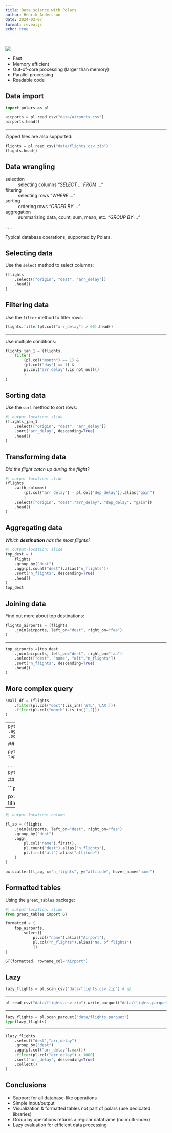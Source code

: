 ```yaml
---
title: Data science with Polars
author: Henrik Andersson
date: 2024-03-07
format: revealjs
echo: true
---
```


##
![](polars.svg)

* Fast
* Memory efficient
* Out-of-core processing (larger than memory)
* Parallel processing
* Readable code

## Data import

```python
import polars as pl

airports = pl.read_csv("data/airports.csv")
airports.head()
```

---

Zipped files are also supported:

```python
flights = pl.read_csv("data/flights.csv.zip")
flights.head()
```

## Data wrangling

selection
:   selecting columns *"SELECT ... FROM ..."*

filtering
:   selecting rows *"WHERE ..."*

sorting
:   ordering rows *"ORDER BY ..."*

aggregation
:   summarizing data, count, sum, mean, etc. *"GROUP BY ..."*

. . .

Typical database operations, supported by Polars.

## Selecting data

Use the `select` method to select columns:

```python
(flights
    .select(["origin", "dest", "arr_delay"])
    .head()
)
```

## Filtering data

Use the `filter` method to filter rows:

```python
flights.filter(pl.col("arr_delay") > 60).head()
```

---

Use multiple conditions:

```python
flights_jan_1 = (flights.
    filter(
        (pl.col("month") == 1) & 
        (pl.col("day") == 1) & 
        pl.col("arr_delay").is_not_null()
        )
)
```

## Sorting data

Use the `sort` method to sort rows:

```python
#| output-location: slide
(flights_jan_1
    .select(["origin", "dest", "arr_delay"])
    .sort("arr_delay", descending=True)
    .head()
)
```

## Transforming data

*Did the flight catch up during the flight?*

```python
#| output-location: slide
(flights
    .with_columns(
        (pl.col("arr_delay") - pl.col("dep_delay")).alias("gain")
        )
    .select(["origin", "dest","arr_delay", "dep_delay", "gain"])
    .head()
)
```

## Aggregating data

*Which **destination** has the most flights?*

```python
#| output-location: slide
top_dest = (
    flights
    .group_by("dest")
    .agg(pl.count("dest").alias("n_flights"))
    .sort("n_flights", descending=True)
    .head()
)
top_dest
```
## Joining data

Find out more about top destinations:

```python
flights_airports = (flights
    .join(airports, left_on="dest", right_on="faa")
)
```

---

```python
top_airports =(top_dest
    .join(airports, left_on="dest", right_on="faa")
    .select(["dest", "name", "alt","n_flights"])
    .sort("n_flights", descending=True)
    .head()
)
```

## More complex query

```python
small_df = (flights
    .filter(pl.col("dest").is_in(['ATL','LAX']))
    .filter(pl.col("month").is_in([1,2]))
)
```
---
```python
(small_df
    .group_by("dest", "month")
    .agg(pl.col("arr_delay").max())
    .sort("dest","month","arr_delay")
)
```

## Data export

```python
top_airports.write_csv("data/top_airports.csv")
```

. . .

```python
! head data/top_airports.csv
```

## Visualizing data

```python
import plotly.express as px

px.bar(top_airports, x="name", y="n_flights", title="Top destinations")
```

--- 

```python
#| output-location: column

fl_ap = (flights
    .join(airports, left_on="dest", right_on="faa")
    .group_by("dest")
    .agg(
        pl.col("name").first(),
        pl.count("dest").alias("n_flights"), 
        pl.first("alt").alias("altitude")
    )
)

px.scatter(fl_ap, x="n_flights", y="altitude", hover_name="name")
```

## Formatted tables

Using the `great_tables` package:


```python
#| output-location: slide
from great_tables import GT

formatted = (
    top_airports.
        select([
            pl.col("name").alias("Airport"),
            pl.col("n_flights").alias("No. of flights")
            ])
)

GT(formatted, rowname_col="Airport")
```

## Lazy

```python
lazy_flights = pl.scan_csv("data/flights.csv.zip") # 😒
```

---

```python
pl.read_csv("data/flights.csv.zip").write_parquet("data/flights.parquet")
```

---

```python
lazy_flights = pl.scan_parquet("data/flights.parquet")
type(lazy_flights)
```


---

```python
(lazy_flights
    .select("dest","arr_delay")
    .group_by("dest")
    .agg(pl.col("arr_delay").max())
    .filter(pl.col("arr_delay") > 1000)
    .sort("arr_delay", descending=True)
    .collect()
)
```   

## Conclusions

* Support for all database-like operations
* Simple Input/output
* Visualization & formatted tables not part of polars (use dedicated libraries)
* Group by operations returns a regular dataframe (no multi-index)
* Lazy evaluation for efficient data processing 